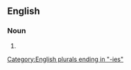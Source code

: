 ==English==

===Noun===
{{head|en|noun form}}

# {{plural of|en|processivity}}

[[Category:English plurals ending in "-ies"]]